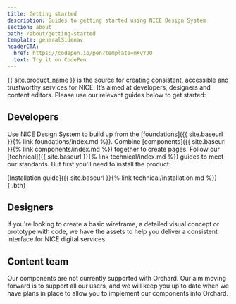 ```yaml
---
title: Getting started
description: Guides to getting started using NICE Design System
section: about
path: /about/getting-started
template: generalSidenav
headerCTA:
  href: https://codepen.io/pen?template=mKvYJO
  text: Try it on CodePen
---
```


{{ site.product_name }} is the source for creating consistent, accessible and trustworthy services for NICE. It’s aimed at developers, designers and content editors. Please use our relevant guides below to get started:

## Developers

Use NICE Design System to build up from the [foundations]({{ site.baseurl }}{% link foundations/index.md %}). Combine [components]({{ site.baseurl }}{% link components/index.md %}) together to create pages. Follow our [technical]({{ site.baseurl }}{% link technical/index.md %}) guides to meet our standards. But first you'll need to install the product:

[Installation guide]({{ site.baseurl }}{% link technical/installation.md %}){:.btn}

## Designers

If you're looking to create a basic wireframe, a detailed visual concept or prototype with code, we have the assets to help you deliver a consistent interface for NICE digital services.

## Content team

Our components are not currently supported with Orchard. Our aim moving forward is to support all our users, and we will keep you up to date when we have plans in place to allow you to implement our components into Orchard.
